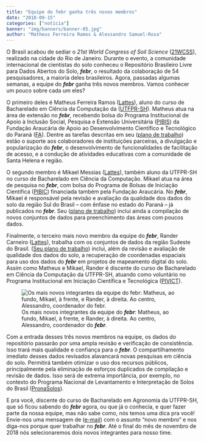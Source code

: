 ```yaml
---
title: "Equipe do febr ganha três novos membros"
date: "2018-09-15"
categories: ["notícia"]
banner: "img/banners/banner-05.jpg"
author: "Matheus Ferreira Ramos & Alessandro Samuel-Rosa"
---
```


O Brasil acabou de sediar o *21st World Congress of Soil Science* ([21WCSS][wcss]), realizado na cidade do Rio de Janeiro. Durante o evento, a comunidade internacional de cientistas do solo conheceu o Repositório Brasileiro Livre para Dados Abertos do Solo, ___febr___, o resultado da colaboração de 54 pesquisadores, a maioria deles brasileiros. Agora, passadas algumas semanas, a equipe do ___febr___ ganha três novos membros. Vamos conhecer um pouco sobre cada um eles?

[wcss]: https://www.21wcss.org/

O primeiro deles é Matheus Ferreira Ramos ([Lattes][lattesMatheus]), aluno do curso de Bacharelado em Ciência da Computação da ([UTFPR-SH][utfprsh]). Matheus atua na área de extensão no ___febr___, recebendo bolsa do Programa Institucional de Apoio à Inclusão Social, Pesquisa e Extensão Universitária ([PIBIS][pibis]) da Fundação Araucária de Apoio ao Desenvolvimento Científico e Tecnológico do Paraná ([FA][fa]). Dentre as tarefas descritas em seu ([plano de trabalho][planoMatheus]) estão o suporte aos colaboradores de instituições parceiras, a divulgação e popularização do ___febr___, o desenvolvimento de funcionalidades de facilitação de acesso, e a condução de atividades educativas com a comunidade de Santa Helena e região.

[fa]: http://www.fappr.pr.gov.br/
[pibis]: http://www.fappr.pr.gov.br/arquivos/File/chamadas2018/2018_CP03_Pibis.pdf
[planoMatheus]: https://docs.google.com/document/d/1xkjNqejZtoBl9P4UhHWb_OBceVY2fo6ovgpgbdAtr7I/edit?usp=sharing
[utfprsh]: http://portal.utfpr.edu.br/
[lattesMatheus]: http://lattes.cnpq.br/1502739519386205

O segundo membro é Mikael Messias ([Lattes][lattesMikael]), também aluno da UTFPR-SH no curso de Bacharelado em Ciência da Computação. Mikael atua na área de pesquisa no ___febr___, com bolsa do Programa de Bolsas de Iniciação Científica ([PIBIC][pibic]) financiada também pela Fundação Araucária. No ___febr___, Mikael é responsável pela revisão e avaliação da qualidade dos dados do solo da região Sul do Brasil -- com ênfase no estado do Paraná -- já publicados no ___febr___. Seu ([plano de trabalho][planoMika]) inclui ainda a compilação de novos conjuntos de dados para preenchimento das áreas com poucos dados.

[lattesMikael]: http://lattes.cnpq.br/4784406446479043
[pibic]: http://www.fappr.pr.gov.br/arquivos/File/chamadas2018/2018_CP02_PibicPibit.pdf
[planoMika]: https://docs.google.com/document/d/1TvRbCYK7pPvBllimMiSzuBWPvRX0wTryg-gq0Rcm8bg/edit?usp=sharing

Finalmente, o terceiro mais novo membro da equipe do ___febr___, Rander Carneiro ([Lattes][lattesRander]), trabalha com os conjuntos de dados da região Sudeste do Brasil. ([Seu plano de trabalho][planoRander]) inclui, além da revisão e avaliação de qualidade dos dados do solo, a recuperação de coordenadas espaciais para uso dos dados do ___febr___ em projetos de mapeamento digital do solo. Assim como Matheus e Mikael, Rander é discente do curso de Bacharelado em Ciência da Computação da UTFPR-SH, atuando como voluntário no Programa Institucional em Iniciação Científica e Tecnológica ([PIVICT][pivict]).

[lattesRander]: http://lattes.cnpq.br/9844984024940216
[planoRander]: https://docs.google.com/document/d/1sxRSJkP1z1jNWVfeBNz79X15mSEfO9j07m-l26aWh18/edit?usp=sharing
[pivict]: http://portal.utfpr.edu.br/editais/pesquisa-e-pos-graduacao/reitoria/programa-institucional-de-voluntariado-em-iniciacao-cientifica-e-tecnologica

![Os mais novos integrantes da equipe do ___febr___: Matheus, ao fundo, Mikael, à frente, e Rander, à direita. Ao centro, Alessandro, coordenador do ___febr___.](/img/posts/equipe-set-2018.jpg)

Com a entrada desses três novos membros na equipe, os dados do repositório passarão por uma ampla revisão e verificação de consistência. Isso trará mais qualidade e confiança para o ___febr___. O compartilhamento imediato desses dados revisados alavancará novas pesquisas em ciência do solo. Permitirá também otimizar o uso dos recursos públicos, principalmente pela eliminação de esforços duplicados de compilação e revisão de dados. Isso será de extrema importância, por exemplo, no contexto do Programa Nacional de Levantamento e Interpretação de Solos do Brasil ([PronaSolos][pronasolos]).

[pronasolos]: http://www.planalto.gov.br/ccivil_03/_ato2015-2018/2018/Decreto/D9414.htm

E pra você, discente do curso de Bacharelado em Agronomia da UTFPR-SH, que só ficou sabendo do ___febr___ agora, ou que já o conhecia, e quer fazer parte da nossa equipe, mas não sabe como, nós temos uma dica pra você! Envie-nos uma mensagem de ([e-mail][email]) com o assunto "novo membro" e nos diga-nos porque quer trabalhar no ___febr___. Até o final do mês de novembro de 2018 nós selecionaremos dois novos integrantes para nosso time.

[email]: http://coral.ufsm.br/febr/contact/

